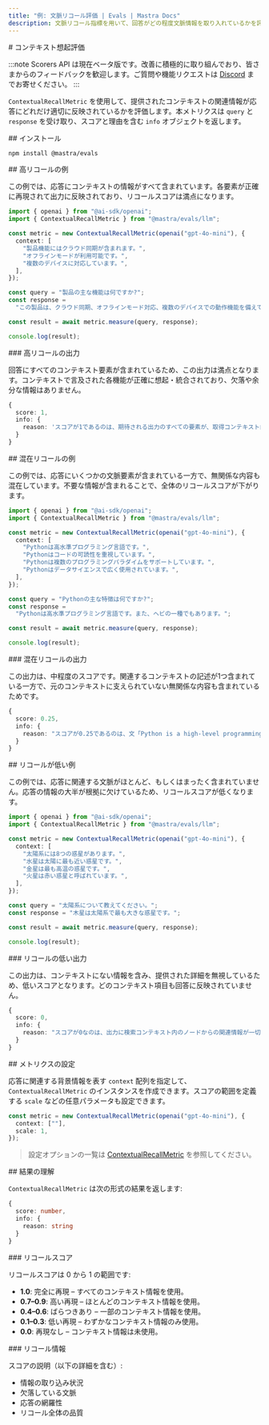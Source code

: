 ```yaml
---
title: "例: 文脈リコール評価 | Evals | Mastra Docs"
description: 文脈リコール指標を用いて、回答がどの程度文脈情報を取り入れているかを評価する例。
---
```


<div id="contextual-recall-evaluation">
  # コンテキスト想起評価
</div>

:::note
Scorers API は現在ベータ版です。改善に積極的に取り組んでおり、皆さまからのフィードバックを歓迎します。ご質問や機能リクエストは [Discord](https://discord.gg/mastra) までお寄せください。
:::

`ContextualRecallMetric` を使用して、提供されたコンテキストの関連情報が応答にどれだけ適切に反映されているかを評価します。本メトリクスは `query` と `response` を受け取り、スコアと理由を含む `info` オブジェクトを返します。

<div id="installation">
  ## インストール
</div>

```bash copy
npm install @mastra/evals
```


<div id="high-recall-example">
  ## 高リコールの例
</div>

この例では、応答にコンテキストの情報がすべて含まれています。各要素が正確に再現されて出力に反映されており、リコールスコアは満点になります。

```typescript title="src/example-high-recall.ts" showLineNumbers copy
import { openai } from "@ai-sdk/openai";
import { ContextualRecallMetric } from "@mastra/evals/llm";

const metric = new ContextualRecallMetric(openai("gpt-4o-mini"), {
  context: [
    "製品機能にはクラウド同期が含まれます。",
    "オフラインモードが利用可能です。",
    "複数のデバイスに対応しています。",
  ],
});

const query = "製品の主な機能は何ですか?";
const response =
  "この製品は、クラウド同期、オフラインモード対応、複数のデバイスでの動作機能を備えています。";

const result = await metric.measure(query, response);

console.log(result);
```


<div id="high-recall-output">
  ### 高リコールの出力
</div>

回答にすべてのコンテキスト要素が含まれているため、この出力は満点となります。コンテキストで言及された各機能が正確に想起・統合されており、欠落や余分な情報はありません。

```typescript
{
  score: 1,
  info: {
    reason: 'スコアが1であるのは、期待される出力のすべての要素が、取得コンテキスト内の対応するノード――具体的にはクラウド同期、オフラインモード対応、マルチデバイス機能を詳述するノード――によって完全に裏付けられているためです。'
  }
}
```


<div id="mixed-recall-example">
  ## 混在リコールの例
</div>

この例では、応答にいくつかの文脈要素が含まれている一方で、無関係な内容も混在しています。不要な情報が含まれることで、全体のリコールスコアが下がります。

```typescript title="src/example-mixed-recall.ts" showLineNumbers copy
import { openai } from "@ai-sdk/openai";
import { ContextualRecallMetric } from "@mastra/evals/llm";

const metric = new ContextualRecallMetric(openai("gpt-4o-mini"), {
  context: [
    "Pythonは高水準プログラミング言語です。",
    "Pythonはコードの可読性を重視しています。",
    "Pythonは複数のプログラミングパラダイムをサポートしています。",
    "Pythonはデータサイエンスで広く使用されています。",
  ],
});

const query = "Pythonの主な特徴は何ですか?";
const response =
  "Pythonは高水準プログラミング言語です。また、ヘビの一種でもあります。";

const result = await metric.measure(query, response);

console.log(result);
```


<div id="mixed-recall-output">
  ### 混在リコールの出力
</div>

この出力は、中程度のスコアです。関連するコンテキストの記述が1つ含まれている一方で、元のコンテキストに支えられていない無関係な内容も含まれているためです。

```typescript
{
  score: 0.25,
  info: {
    reason: "スコアが0.25であるのは、文「Python is a high-level programming language」が検索コンテキストのノード1と一致している一方、ノード2・3・4に含まれる他の関連情報に言及がないため、全体的な文脈に大きな抜けがあると判断されるからです。"
  }
}
```


<div id="low-recall-example">
  ## リコールが低い例
</div>

この例では、応答に関連する文脈がほとんど、もしくはまったく含まれていません。応答の情報の大半が根拠に欠けているため、リコールスコアが低くなります。

```typescript title="src/example-low-recall.ts" showLineNumbers copy
import { openai } from "@ai-sdk/openai";
import { ContextualRecallMetric } from "@mastra/evals/llm";

const metric = new ContextualRecallMetric(openai("gpt-4o-mini"), {
  context: [
    "太陽系には8つの惑星があります。",
    "水星は太陽に最も近い惑星です。",
    "金星は最も高温の惑星です。",
    "火星は赤い惑星と呼ばれています。",
  ],
});

const query = "太陽系について教えてください。";
const response = "木星は太陽系で最も大きな惑星です。";

const result = await metric.measure(query, response);

console.log(result);
```


<div id="low-recall-output">
  ### リコールの低い出力
</div>

この出力は、コンテキストにない情報を含み、提供された詳細を無視しているため、低いスコアとなります。どのコンテキスト項目も回答に反映されていません。

```typescript
{
  score: 0,
  info: {
    reason: "スコアが0なのは、出力に検索コンテキスト内のノードからの関連情報が一切含まれておらず、惑星の数、水星の位置、金星の温度、火星の異名といった重要点に触れられていないためです。"
  }
}
```


<div id="metric-configuration">
  ## メトリクスの設定
</div>

応答に関連する背景情報を表す `context` 配列を指定して、`ContextualRecallMetric` のインスタンスを作成できます。スコアの範囲を定義する `scale` などの任意パラメータも設定できます。

```typescript showLineNumbers copy
const metric = new ContextualRecallMetric(openai("gpt-4o-mini"), {
  context: [""],
  scale: 1,
});
```

> 設定オプションの一覧は [ContextualRecallMetric](/reference/evals/contextual-recall) を参照してください。


<div id="understanding-the-results">
  ## 結果の理解
</div>

`ContextualRecallMetric` は次の形式の結果を返します:

```typescript
{
  score: number,
  info: {
    reason: string
  }
}
```


<div id="recall-score">
  ### リコールスコア
</div>

リコールスコアは 0 から 1 の範囲です:

- **1.0**: 完全に再現 – すべてのコンテキスト情報を使用。
- **0.7–0.9**: 高い再現 – ほとんどのコンテキスト情報を使用。
- **0.4–0.6**: ばらつきあり – 一部のコンテキスト情報を使用。
- **0.1–0.3**: 低い再現 – わずかなコンテキスト情報のみ使用。
- **0.0**: 再現なし – コンテキスト情報は未使用。

<div id="recall-info">
  ### リコール情報
</div>

スコアの説明（以下の詳細を含む）:

- 情報の取り込み状況
- 欠落している文脈
- 応答の網羅性
- リコール全体の品質

<GithubLink
  outdated={true}
  marginTop="mt-16"
  link="https://github.com/mastra-ai/mastra/blob/main/examples/basics/evals/contextual-recall"
/>